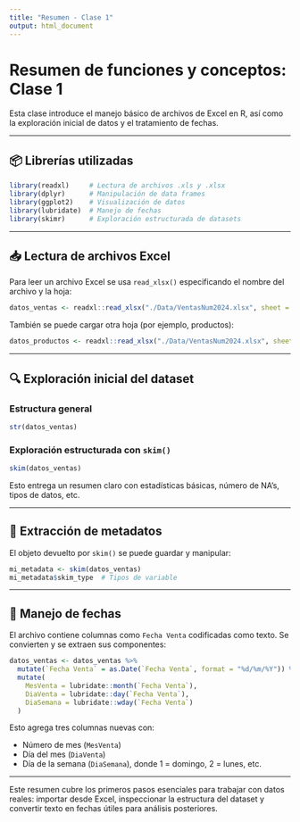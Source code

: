 ```yaml
---
title: "Resumen - Clase 1"
output: html_document
---
```


# Resumen de funciones y conceptos: Clase 1

Esta clase introduce el manejo básico de archivos de Excel en R, así como la exploración inicial de datos y el tratamiento de fechas.

---

## 📦 Librerías utilizadas

```r
library(readxl)     # Lectura de archivos .xls y .xlsx
library(dplyr)      # Manipulación de data frames
library(ggplot2)    # Visualización de datos
library(lubridate)  # Manejo de fechas
library(skimr)      # Exploración estructurada de datasets
```

---

## 📥 Lectura de archivos Excel

Para leer un archivo Excel se usa `read_xlsx()` especificando el nombre del archivo y la hoja:

```r
datos_ventas <- readxl::read_xlsx("./Data/VentasNum2024.xlsx", sheet = "Ventas")
```

También se puede cargar otra hoja (por ejemplo, productos):

```r
datos_productos <- readxl::read_xlsx("./Data/VentasNum2024.xlsx", sheet = "Producto")
```

---

## 🔍 Exploración inicial del dataset

### Estructura general

```r
str(datos_ventas)
```

### Exploración estructurada con `skim()`

```r
skim(datos_ventas)
```

Esto entrega un resumen claro con estadísticas básicas, número de NA's, tipos de datos, etc.

---

## 🧪 Extracción de metadatos

El objeto devuelto por `skim()` se puede guardar y manipular:

```r
mi_metadata <- skim(datos_ventas)
mi_metadata$skim_type  # Tipos de variable
```

---

## 📅 Manejo de fechas

El archivo contiene columnas como `Fecha Venta` codificadas como texto. Se convierten y se extraen sus componentes:

```r
datos_ventas <- datos_ventas %>%
  mutate(`Fecha Venta` = as.Date(`Fecha Venta`, format = "%d/%m/%Y")) %>%
  mutate(
    MesVenta = lubridate::month(`Fecha Venta`),
    DiaVenta = lubridate::day(`Fecha Venta`),
    DiaSemana = lubridate::wday(`Fecha Venta`)
  )
```

Esto agrega tres columnas nuevas con:

- Número de mes (`MesVenta`)
- Día del mes (`DiaVenta`)
- Día de la semana (`DiaSemana`), donde 1 = domingo, 2 = lunes, etc.

---

Este resumen cubre los primeros pasos esenciales para trabajar con datos reales: importar desde Excel, inspeccionar la estructura del dataset y convertir texto en fechas útiles para análisis posteriores.
